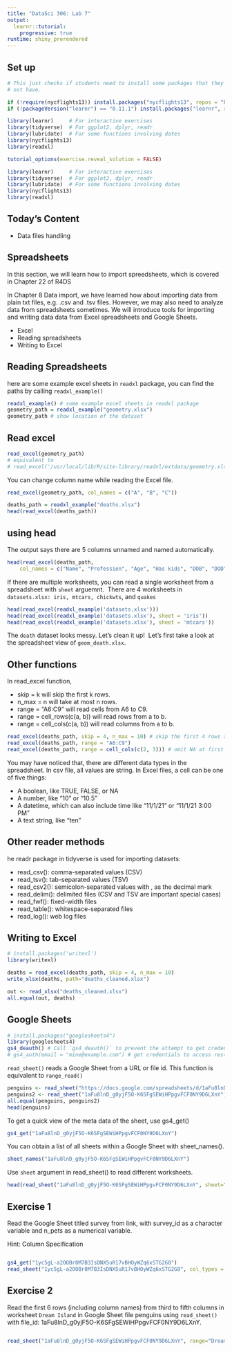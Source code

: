 ```yaml
---
title: "DataSci 306: Lab 7"
output: 
  learnr::tutorial:
    progressive: true
runtime: shiny_prerendered
---
```


## Set up

```r
# This just checks if students need to install some packages that they might 
# not have.

if (!require(nycflights13)) install.packages("nycflights13", repos = "http://cran.us.r-project.org")
if (!packageVersion("learnr") == "0.11.1") install.packages("learnr", repos = "http://cran.us.r-project.org")
```

```r
library(learnr)     # For interactive exercises
library(tidyverse)  # For ggplot2, dplyr, readr
library(lubridate)  # For some functions involving dates
library(nycflights13)
library(readxl)

tutorial_options(exercise.reveal_solution = FALSE)
```

```r
library(learnr)     # For interactive exercises
library(tidyverse)  # For ggplot2, dplyr, readr
library(lubridate)  # For some functions involving dates
library(nycflights13)
library(readxl)
```


## Today's Content

* Data files handling

## Spreadsheets
In this section, we will learn how to import spreedsheets, which is covered in Chapter 22 of R4DS

In Chapter 8 Data import, we have learned how about importing data from plain txt files, e.g. .csv and .tsv files. However, we may also need to analyze data from spreadsheets sometimes. We will introduce tools for importing and writing data data from Excel spreadsheets and Google Sheets.

* Excel
* Reading spreadsheets
* Writing to Excel

## Reading Spreadsheets
here are some example excel sheets in `readxl` package, you can find the paths by calling `readxl_example()`

```r
readxl_example() # some example excel sheets in readxl package
geometry_path = readxl_example("geometry.xlsx")
geometry_path # show location of the dataset
```

## Read excel

```r
read_excel(geometry_path)
# equivalent to
# read_excel('/usr/local/lib/R/site-library/readxl/extdata/geometry.xlsx')
```

You can change column name while reading the Excel file.

```r
read_excel(geometry_path, col_names = c("A", "B", "C"))
```

```r
deaths_path = readxl_example("deaths.xlsx")
head(read_excel(deaths_path))
```

## using head

The output says there are 5 columns unnamed and named automatically.

```r
head(read_excel(deaths_path, 
    col_names = c("Name", "Profession", "Age", "Has kids", "DOB", "DOD")))
```

If there are multiple worksheets, you can read a single worksheet from a spreadsheet with `sheet` arguemnt. \ There are 4 worksheets in `datasets.xlsx: iris, mtcars, chickwts`, and `quakes`

```r
head(read_excel(readxl_example('datasets.xlsx')))
head(read_excel(readxl_example('datasets.xlsx'), sheet = 'iris'))
head(read_excel(readxl_example('datasets.xlsx'), sheet = 'mtcars'))
```

The `death` dataset looks messy. Let's clean it up! \ Let's first take a look at the spreadsheet view of `geom_death.xlsx`.

## Other functions
In read_excel function,

* skip = k will skip the first k rows.
* n_max = n will take at most n rows.
* range = "A6:C9" will read cells from A6 to C9.
* range = cell_rows(c(a, b)) will read rows from a to b.
* range = cell_cols(c(a, b)) will read columns from a to b.

```r
read_excel(deaths_path, skip = 4, n_max = 10) # skip the first 4 rows and the fifth row turns into column names
read_excel(deaths_path, range = "A6:C9")
read_excel(deaths_path, range = cell_cols(c(2, 3))) # omit NA at first rows
```

You may have noticed that, there are different data types in the spreadsheet. In csv file, all values are string. In Excel files, a cell can be one of five things:

* A boolean, like TRUE, FALSE, or NA
* A number, like “10” or “10.5”
* A datetime, which can also include time like “11/1/21” or “11/1/21 3:00 PM”
* A text string, like “ten”

## Other reader methods

he readr package in tidyverse is used for importing datasets:

* read_csv(): comma-separated values (CSV)
* read_tsv(): tab-separated values (TSV)
* read_csv2(): semicolon-separated values with , as the decimal mark
* read_delim(): delimited files (CSV and TSV are important special cases)
* read_fwf(): fixed-width files
* read_table(): whitespace-separated files
* read_log(): web log files


## Writing to Excel

```r
# install.packages('writexl')
library(writexl)
```


```r

deaths = read_excel(deaths_path, skip = 4, n_max = 10)
write_xlsx(deaths, path="deaths_cleaned.xlsx")
```

```r
out <- read_xlsx("deaths_cleaned.xlsx")
all.equal(out, deaths)
```

## Google Sheets

```r
# install.packages("googlesheets4")
library(googlesheets4)
gs4_deauth() # Call `gs4_deauth()` to prevent the attempt to get credentials.
# gs4_auth(email = "mine@example.com") # get credentials to access restricted file. 
```

`read_sheet()` reads a Google Sheet from a URL or file id. This function is equivalent to `range_read()`

```r

penguins <- read_sheet("https://docs.google.com/spreadsheets/d/1aFu8lnD_g0yjF5O-K6SFgSEWiHPpgvFCF0NY9D6LXnY/edit?usp=sharing")
penguins2 <- read_sheet("1aFu8lnD_g0yjF5O-K6SFgSEWiHPpgvFCF0NY9D6LXnY")
all.equal(penguins, penguins2)
head(penguins)
```
To get a quick view of the meta data of the sheet, use gs4_get()

```r
gs4_get("1aFu8lnD_g0yjF5O-K6SFgSEWiHPpgvFCF0NY9D6LXnY")
```

You can obtain a list of all sheets within a Google Sheet with sheet_names().

```r
sheet_names("1aFu8lnD_g0yjF5O-K6SFgSEWiHPpgvFCF0NY9D6LXnY")
```

Use `sheet` argument in read_sheet() to read different worksheets.

```r
head(read_sheet("1aFu8lnD_g0yjF5O-K6SFgSEWiHPpgvFCF0NY9D6LXnY", sheet="Biscoe Island"))
```

## Exercise 1
Read the Google Sheet titled survey from link, with survey_id as a character variable and n_pets as a numerical variable.

Hint: Column Specification

```r

```


```r
gs4_get("1yc5gL-a2OOBr8M7B3IsDNX5uR17vBHOyWZq6xSTG2G8")
read_sheet("1yc5gL-a2OOBr8M7B3IsDNX5uR17vBHOyWZq6xSTG2G8", col_types = "cd")
```

## Exercise 2
Read the first 6 rows (including column names) from third to fifth columns in worksheet `Dream Island` in Google Sheet file penguins using `read_sheet()` with file_id: 1aFu8lnD_g0yjF5O-K6SFgSEWiHPpgvFCF0NY9D6LXnY.

```r

```

```r
read_sheet("1aFu8lnD_g0yjF5O-K6SFgSEWiHPpgvFCF0NY9D6LXnY", range="Dream Island!C1:E6")
```
